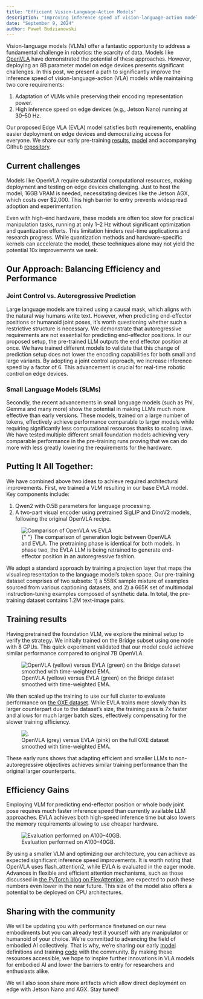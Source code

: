 ```yaml
---
title: "Efficient Vision-Language-Action Models"
description: "Improving inference speed of vision-language-action models for edge devices while preserving encoding power."
date: "September 9, 2024"
author: Paweł Budzianowski
---
```


Vision-language models (VLMs) offer a fantastic opportunity to address a fundamental challenge in robotics: the scarcity of data. Models like [OpenVLA](https://openvla.github.io/) have demonstrated the potential of these approaches. However, deploying an 8B parameter model on edge devices presents significant challenges. In this post, we present a path to significantly improve the inference speed of vision-language-action (VLA) models while maintaining two core requirements:

1. Adaptation of VLMs while preserving their encoding representation power.
2. High inference speed on edge devices (e.g., Jetson Nano) running at 30–50 Hz.

Our proposed Edge VLA (EVLA) model satisfies both requirements, enabling easier deployment on edge devices and democratizing access for everyone. We share our early pre-training [results](https://kscale-public.s3.amazonaws.com/evla_09092024/report.pdf), [model](https://kscale-public.s3.amazonaws.com/evla_09092024/evla_09092024.tar.gz) and accompanying Github [repository](https://github.com/kscalelabs/evla).

## Current challenges

Models like OpenVLA require substantial computational resources, making deployment and testing on edge devices challenging. Just to host the model, 16GB VRAM is needed, necessitating devices like the Jetson AGX, which costs over $2,000. This high barrier to entry prevents widespread adoption and experimentation.

Even with high-end hardware, these models are often too slow for practical manipulation tasks, running at only 1–2 Hz without significant optimization and quantization efforts. This limitation hinders real-time applications and research progress. While quantization methods and hardware-specific kernels can accelerate the model, these techniques alone may not yield the potential 10x improvements we seek.

## Our Approach: Balancing Efficiency and Performance

### Joint Control vs. Autoregressive Prediction

Large language models are trained using a causal mask, which aligns with the natural way humans write text. However, when predicting end-effector positions or humanoid joint poses, it’s worth questioning whether such a restrictive structure is necessary. We demonstrate that autoregressive requirements are not essential for predicting end-effector positions. In our proposed setup, the pre-trained LLM outputs the end effector position at once. We have trained different models to validate that this change of prediction setup does not lower the encoding capabilities for both small and large variants. By adopting a joint control approach, we increase inference speed by a factor of 6. This advancement is crucial for real-time robotic control on edge devices.

### Small Language Models (SLMs)

Secondly, the recent advancements in small language models (such as Phi, Gemma and many more) show the potential in making LLMs much more effective than early versions. These models, trained on a large number of tokens, effectively achieve performance comparable to larger models while requiring significantly less computational resources thanks to scaling laws. We have tested multiple different small foundation models achieving very comparable performance in the pre-training runs proving that we can do more with less greatly lowering the requirements for the hardware.

## Putting It All Together:

We have combined above two ideas to achieve required architectural improvements. First, we trained a VLM resulting in our base EVLA model. Key components include:

1. Qwen2 with 0.5B parameters for language processing.
2. A two-part visual encoder using pretrained SigLIP and DinoV2 models, following the original OpenVLA recipe.

<figure style={{ display: "flex", flexDirection: "column", alignItems: "center" }}>
  <img
    src="/research/images/evla_arch.png"
    alt="Comparison of OpenVLA vs EVLA"
    style={{ marginBottom: "0.1rem" }}
  />
  <figcaption style={{ marginBottom: "1rem", textAlign: "center" }}>
    {" "}
    The comparison of generation logic between OpenVLA and EVLA. The pretraining phase is identical
    for both models. In phase two, the EVLA LLM is being retrained to generate end-effector position
    in an autoregressive fashion.
  </figcaption>
</figure>

We adopt a standard approach by training a projection layer that maps the visual representation to the language model’s token space. Our pre-training dataset comprises of two subsets: 1) a 558K sample mixture of examples sourced from various captioning datasets, and 2) a 665K set of multimodal instruction-tuning examples composed of synthetic data. In total, the pre-training dataset contains 1.2M text-image pairs.

## Training results

Having pretrained the foundation VLM, we explore the minimal setup to verify the strategy. We initially trained on the Bridge subset using one node with 8 GPUs. This quick experiment validated that our model could achieve similar performance compared to original 7B OpenVLA.

<figure style={{ display: "flex", flexDirection: "column", alignItems: "center" }}>
  <img
    src="/research/images/OpenVLA_vs_EVLA.webp"
    alt="OpenVLA (yellow) versus EVLA (green) on the Bridge dataset smoothed with time-weighted EMA."
    style={{ marginBottom: "0.1rem" }}
  />
  <figcaption style={{ marginBottom: "1rem", textAlign: "center" }}>
    OpenVLA (yellow) versus EVLA (green) on the Bridge dataset smoothed with time-weighted EMA.
  </figcaption>
</figure>

We then scaled up the training to use our full cluster to evaluate performance on [the OXE dataset](https://robotics-transformer-x.github.io/). While EVLA trains more slowly than its larger counterpart due to the dataset’s size, the training pass is 7x faster and allows for much larger batch sizes, effectively compensating for the slower training efficiency.

<figure style={{ display: "flex", flexDirection: "column", alignItems: "center" }}>
  <img src="/research/images/OpenVLA_vs_EVLA_OXE.webp" alt="." style={{ marginBottom: "0.1rem" }} />
  <figcaption style={{ marginBottom: "1rem", textAlign: "center" }}>
    OpenVLA (grey) versus EVLA (pink) on the full OXE dataset smoothed with time-weighted EMA.
  </figcaption>
</figure>

These early runs shows that adapting efficient and smaller LLMs to non-autoregressive objectives achieves similar training performance than the original larger counterparts.

## Efficiency Gains

Employing VLM for predicting end-effector position or whole body joint pose requires much faster inference speed than currently available LLM approaches. EVLA achieves both high-speed inference time but also lowers the memory requirements allowing to use cheaper hardware.

<figure
  style={{ display: "flex", flexDirection: "column", alignItems: "center", topBottom: "0.4rem" }}
>
  <img
    src="/research/images/evla_speed.png"
    alt="Evaluation performed on A100–40GB."
    style={{ marginBottom: "0.1rem", width: "700px" }}
  />
  <figcaption style={{ marginBottom: "1rem", textAlign: "center" }}>
    Evaluation performed on A100–40GB.
  </figcaption>
</figure>

By using a smaller VLM and optimizing our architecture, you can achieve as expected significant inference speed improvements. It is worth noting that OpenVLA uses flash_attention2, while EVLA is evaluated in the eager mode. Advances in flexible and efficient attention mechanisms, such as those discussed in [the PyTorch blog on FlexAttention](https://pytorch.org/blog/flexattention/), are expected to push these numbers even lower in the near future. This size of the model also offers a potential to be deployed on CPU architectures.

## Sharing with the community

We will be updating you with performance finetuned on our new embodiments but you can already test it yourself with any manipulator or humanoid of your choice. We’re committed to advancing the field of embodied AI collectively. That is why, we’re sharing our early [model](https://kscale-public.s3.amazonaws.com/evla_09092024/evla_09092024.tar.gz) definitions and training [code](https://github.com/kscalelabs/evla) with the community. By making these resources accessible, we hope to inspire further innovations in VLA models for embodied AI and lower the barriers to entry for researchers and enthusiasts alike.

We will also soon share more artifacts which allow direct deployment on edge with Jetson Nano and AGX. Stay tuned!
